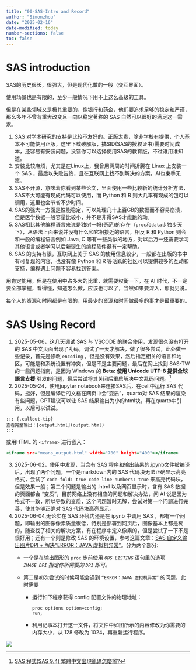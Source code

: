 ```yaml
---
title: "00-SAS-Intro and Record"
author: "Simonzhou"
date: "2025-02-16"
date-modified: today
number-sections: false
toc: false
---
```


# SAS introduction

SAS的历史很长，很强大，但是现代化做的一般（交互界面）。

使用场景也是有限的，至少一般情况下用不上这么高级的工具。

但是在某些领域又是极其重要的，像银行和药企，他们要追求足够的稳定和严谨，那么多年不曾有重大改变且一向以稳定著称的 SAS 自然可以很好的满足这一需求。

1.  SAS 对学术研究的支持是比较不友好的。正版太贵，除非学校有提供，个人基本不可能使用正版，这里下载破解版，搞SID(SAS的授权证书)需要时间成本，还容易有安装问题，没错你可以选择使用SAS的教育版，不过谁用谁知道。
2.  安装比较麻烦，尤其是在Linux上，我曾用两周的时间折腾在 Linux 上安装一个 SAS ，最后以失败告终，且在互联网上找不到解决的方案，AI也束手无策。
3.  SAS不开源，意味着你看到某些论文，里面使用一些比较新的统计分析方法，SAS不大可能有现成代码可以使用，而 Python 和 R 则大几率有现成的包可以调用，这里也会节省不少时间。
4.  SAS的强大一方面是性能稳定，可以处理几十上百GB的数据而不容易崩溃，但是医学数据一般容量比较小，并不是非得SAS才能跑的动。
5.  SAS相比其他编程语言来说是独树一帜(奇葩)的存在（`proc`和`data`步独步天下），从语法上面来说并没有什么和它相接近的语言，相反 R 和 Python 则会和一般的编程语言例如 Java, C 等有一些类似的地方，对以后万一还需要学习其他语言或者学习以后新诞生的编程软件诞有一定帮助。
6.  SAS 的支持有限，互联网上关于 SAS 的使用信息较少，一般都在出版的书中有可复现的内容，也没有像 Python 和 R 等活跃的社区可以提供较多的互动和支持，编程遇上问题不容易找到答案。

用肯定能用，但是在使用中占多大的比重，就需要权衡一下，在 AI 时代，不一定要全部掌握，看得懂，知道怎么做，应该也可以了，当然如果要深入，那就另说。

每个人的资源和时间都是有限的，用最少的资源和时间做最多的事才是最重要的。

# SAS Using Record

1.  2025-05-06，这几天调试 SAS 与 VSCODE 的联合使用，发现很久没有打开的 SAS 中文页面出现了乱码，调试了一天才解决，做了很多尝试，此处做一些记录，首先是修改 `encoding` ，但是没有效果，然后指定相关的语言和地区，可能是和系统设置有冲突，但是不是主要问题，最后在网上找到 SAS-TW 的一些问题指南，是因为 Windows 的 **Beta: 使用 Unicode UTF-8 提供全球語言支援** 引发的问题，最后尝试将其关闭后重启解决中文乱码问题。[^1]
2.  2025-05-24，使用jupyter notebook来连接SAS后，在cell中运行 SAS 代码，挺好，但是编译后的文档在网页中会“变质”，quarto对 SAS 结果的渲染有些问题，GPT建议可以让 SAS 结果输出为小的html块，再在quarto中引用，以后可以试试。

[^1]: [SAS 程式(SAS 9.4) 繁體中文出現亂碼怎麼辦?](https://blogs.sas.com/content/sastaiwan/2022/04/08/sas-%E7%A8%8B%E5%BC%8Fsas-9-4-%E7%B9%81%E9%AB%94%E4%B8%AD%E6%96%87%E5%87%BA%E7%8F%BE%E4%BA%82%E7%A2%BC%E6%80%8E%E9%BA%BC%E8%BE%A6/)

``` quarto
::: {.callout-tip}
查看完整输出：[output.html](output.html)
:::
```

或用HTML 的 `<iframe>` 进行嵌入：

``` .html
<iframe src="means_output.html" width="700" height="400"></iframe>
```

3.  2025-06-02，使用中发现，当含有 SAS 程序和输出结果的.ipynb文件被编译后，出现了两个问题，一个是markdown内的 SAS 代码块无法正确显示高亮格式，尝试了 `code-fold: true code-line-numbers: true` 来高亮代码块，但是效果一般；第二个问题是输出的 .html 以及网页显示时，含有 SAS 数据的页面都会 “变质”，目前网络上没有相应的问题和解决办法，问 AI 说是因为格式不一致，所以导致的变质，这个问题暂时无解，尝试对第一个问题进行完善，使其能够正确对 SAS 代码块高亮显示。
4.  2025-06-04,无论实在 SAS 环境内还是在 ipynb 中调用 SAS ，都有一个问题，即输出的图像像素质量很低，特别是部署到网页后，图像基本上都是糊的，随查找了相关的解决方案，有在程序中定义像素的，但是尝试了一下不是很好用；还有一个则是修改 SAS 的环境设置，参考这篇文章：[SAS 自定义输出图片DPI + 解决“ERROR：JAVA 虚拟机异常”](https://zhuanlan.zhihu.com/p/348844932)。分为两个部分:
    -   一个是在输出图形的 `proc` 步前使用 *`ODS LISTING`* 语句里的选项 *`IMAGE_DPI` 指定你所需要的 `DPI` 即可。*

    -   第二是初次尝试的时候可能会遇到 `“ERROR：JAVA 虚拟机异常”` 的问题，此时需要

        -   运行如下程序获得 config 配置文件的物理地址：

            ``` sas
            proc options option=config;
            run;
            ```

        -   利用记事本打开这一文件，将文件中如图所示的内容修改为你需要的内存大小，从 128 修改为 1024，再重新运行程序。

![](images/paste-3.png)